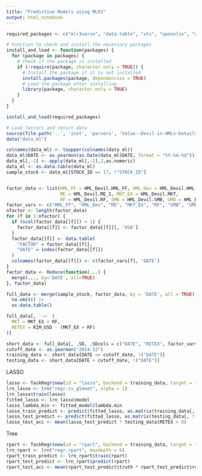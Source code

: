 ```yaml
---
title: "Predictive Models using MLR3"
output: html_notebook
---
```


```r
required_packages <- c("mlr3verse", "data.table", "xts", "openxlsx", "glmnet") # Add your required packages here

# Function to check and install the necessary packages
install_and_load <- function(packages) {
  for (package in packages) {
    # Check if the package is installed
    if (!require(package, character.only = TRUE)) {
      # Install the package if it is not installed
      install.packages(package, dependencies = TRUE)
      # Load the package after installing
      library(package, character.only = TRUE)
    }
  }
}

install_and_load(required_packages)
```

```r
# Load factors and return data
source(file.path('..', 'inst', 'parsers', 'Value--Devil-in-HMLs-Details.R'))
data("data_ml")
```

```r
colnames(data_ml) <- toupper(colnames(data_ml))
data_ml$DATE <- as.yearmon(as.Date(data_ml$DATE, format = "%Y-%m-%d"))
data_ml[,-2] <- apply(data_ml[,-2],2,as.numeric)
data_ml <- as.data.table(data_ml)
sample_stock <- data_ml[STOCK_ID == 17, !"STOCK_ID"]


factor_data <- list(HML_FF = HML_Devil.HML_FF, HML_Dev = HML_Devil.HML.DEV,
                    ME = HML_Devil.ME_1, MKT_EX = HML_Devil.MKT,
                    RF = HML_Devil.RF, SMB = HML_Devil.SMB, UMD = HML_Devil.UMD)
factor_vars <- c("HML_FF", "HML_Dev", "ME", "MKT_EX", "RF", "SMB", "UMD")
nfactor <- length(factor_data)
for (f in 1:nfactor) {
  if (ncol(factor_data[[f]]) > 1) {
    factor_data[[f]] <- factor_data[[f]][, 'USA']
  }
  factor_data[[f]] <- data.table(
    "FACTOR" = factor_data[[f]],
    "DATE" = index(factor_data[[f]])
  )
  colnames(factor_data[[f]]) <- c(factor_vars[f], 'DATE')
}
factor_data <- Reduce(function(...) {
  merge(..., by='DATE', all=TRUE)
}, factor_data)

full_data <- merge(sample_stock, factor_data, by = 'DATE', all = TRUE) |> 
  na.omit() |> 
  as.data.table()

full_data[, `:=` (
  MKT = MKT_EX + RF,
  RETEX = R1M_USD - (MKT_EX + RF)
)]
```


```r
short_data <- full_data[, .SD, .SDcols = c("DATE", "RETEX", factor_vars)]
cutoff_date <- as.yearmon("2014-12")
training_data <- short_data[DATE <= cutoff_date, !("DATE")]
testing_data <- short_data[DATE > cutoff_date, !("DATE")]
```

LASSO
```r
lasso <- TaskRegr$new(id = "lasso", backend = training_data, target = "RETEX")
lrn_lasso <- lrn("regr.cv_glmnet", alpha = 1)
lrn_lasso$train(lasso)
fitted_lasso <- lrn_lasso$model
lasso_lambda_min <- fitted_model$lambda.min
lasso_train_predict <- predict(fitted_lasso, as.matrix(training_data[, !("RETEX")]), lasso_lambda_min)
lasso_test_predict <- predict(fitted_lasso, as.matrix(testing_data[, !("RETEX")]), lasso_lambda_min)
lasso_test_acc <- mean(lasso_test_predict * testing_data$RETEX > 0)
```


Tree
```r
rpart <- TaskRegr$new(id = "rpart", backend = training_data, target = "RETEX")
lrn_rpart <- lrn("regr.rpart", maxdepth = 6)
rpart_train_predict <- lrn_rpart$train(rpart)
rpart_test_predict <- lrn_rpart$predict(rpart)
rpart_test_acc <- mean(rpart_test_predict$truth * rpart_test_predict$response > 0)
```

